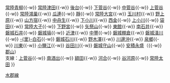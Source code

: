 {{鐵道路線
|模板名稱 = 水郡線
|名稱 = [[File:JR logo (east).svg|25px|東日本旅客鐵道|link=東日本旅客鐵道]] [[水郡線]]（奧久慈清流線）
|代表色 = #368c44
|車站列表 = [[水戶站|水戶]]{{-w}} [[常陸青柳站|常陸青柳]]{{-w}} [[常陸津田站|常陸津田]]{{-w}} [[後台站|後台]]{{-w}} [[下菅谷站|下菅谷]]{{-w}} [[中菅谷站|中菅谷]]{{-w}} [[上菅谷站|上菅谷]]{{-w}} [[常陸鴻巢站|常陸鴻巢]]{{-w}} [[瓜連站|瓜連]]{{-w}} [[靜站|靜]]{{-w}} [[常陸大宮站|常陸大宮]]{{-w}} [[玉川村站|玉川村]]{{-w}} [[野上原站|野上原]]{{-w}} [[山方宿站|山方宿]]{{-w}} [[中舟生站|中舟生]]{{-w}} [[下小川站|下小川]]{{-w}} [[西金站|西金]]{{-w}} [[上小川站|上小川]]{{-w}} [[袋田站|袋田]]{{-w}} [[常陸大子站|常陸大子]]{{-w}} [[下野宮站|下野宮]]{{-w}} [[矢祭山站|矢祭山]]{{-w}} [[東館站|東館]]{{-w}} [[南石井站|南石井]]{{-w}} [[磐城石井站|磐城石井]]{{-w}} [[磐城塙站|磐城塙]]{{-w}} [[近津站|近津]]{{-w}} [[中豐站|中豐]]{{-w}} [[磐城棚倉站|磐城棚倉]]{{-w}} [[磐城淺川站|磐城淺川]]{{-w}} [[里白石站|-{里}-白石]]{{-w}} [[磐城石川站|磐城石川]]{{-w}} [[野木澤站|野木澤]]{{-w}} [[川邊沖站|川邊沖]]{{-w}} [[泉鄉站|泉鄉]]{{-w}} [[川東站 (福島縣)|川東]]{{-w}} [[小鹽江站|小鹽江]]{{-w}} [[谷田川站|谷田川]]{{-w}} [[磐城守山站|磐城守山]]{{-w}} [[安積永盛站|安積永盛]]（{{-w}} [[郡山站 (福島縣)|郡山]]）<br/>支線：[[上菅谷站|上菅谷]]{{-w}} [[南酒出站|南酒出]]{{-w}} [[額田站 (茨城縣)|額田]]{{-w}} [[河合站|河合]]{{-w}} [[谷河原站|谷河原]]{{-w}} [[常陸太田站|常陸太田]]
}}<noinclude>
[[Category:東日本旅客鐵道路線模板|水郡線]]
</noinclude>